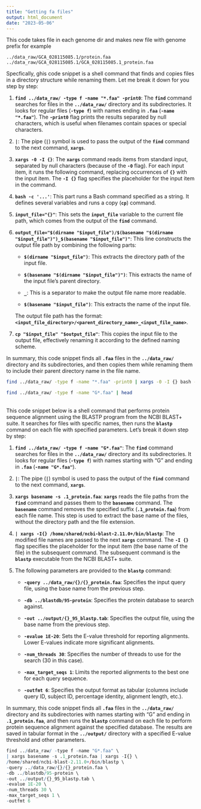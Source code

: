 ```yaml
---
title: "Getting fa files"
output: html_document
date: "2023-05-06"
---
```


This code takes file in each genome dir and makes new file with genome prefix for example

```         
../data_raw/GCA_028115085.1/protein.faa
../data_raw/GCA_028115085.1/GCA_028115085.1_protein.faa
```

Specfically, ghis code snippet is a shell command that finds and copies files in a directory structure while renaming them. Let me break it down for you step by step:

1.  **`find ../data_raw/ -type f -name "*.faa" -print0`**: The **`find`** command searches for files in the **`../data_raw/`** directory and its subdirectories. It looks for regular files (**`-type f`**) with names ending in **`.faa`** (**`-name "*.faa"`**). The **`-print0`** flag prints the results separated by null characters, which is useful when filenames contain spaces or special characters.

2.  **`|`**: The pipe (**`|`**) symbol is used to pass the output of the **`find`** command to the next command, **`xargs`**.

3.  **`xargs -0 -I {}`**: The **`xargs`** command reads items from standard input, separated by null characters (because of the **`-0`** flag). For each input item, it runs the following command, replacing occurrences of **`{}`** with the input item. The **`-I {}`** flag specifies the placeholder for the input item in the command.

4.  **`bash -c '...'`**: This part runs a Bash command specified as a string. It defines several variables and runs a copy (**`cp`**) command.

5.  **`input_file="{}"`**: This sets the **`input_file`** variable to the current file path, which comes from the output of the **`find`** command.

6.  **`output_file="$(dirname "$input_file")/$(basename "$(dirname "$input_file")")_$(basename "$input_file")"`**: This line constructs the output file path by combining the following parts:

    -   **`$(dirname "$input_file")`**: This extracts the directory path of the input file.

    -   **`$(basename "$(dirname "$input_file")")`**: This extracts the name of the input file's parent directory.

    -   **`_`**: This is a separator to make the output file name more readable.

    -   **`$(basename "$input_file")`**: This extracts the name of the input file.

    The output file path has the format: **`<input_file_directory>/<parent_directory_name>_<input_file_name>`**.

7.  **`cp "$input_file" "$output_file"`**: This copies the input file to the output file, effectively renaming it according to the defined naming scheme.

In summary, this code snippet finds all **`.faa`** files in the **`../data_raw/`** directory and its subdirectories, and then copies them while renaming them to include their parent directory name in the file name.

```bash
find ../data_raw/ -type f -name "*.faa" -print0 | xargs -0 -I {} bash -c 'input_file="{}"; output_file="$(dirname "$input_file")/$(basename "$(dirname "$input_file")")_$(basename "$input_file")"; cp "$input_file" "$output_file"'

```

```bash
find ../data_raw/ -type f -name "G*.faa" | head

```

\
This code snippet below is a shell command that performs protein sequence alignment using the BLASTP program from the NCBI BLAST+ suite. It searches for files with specific names, then runs the **`blastp`** command on each file with specified parameters. Let's break it down step by step:

1.  **`find ../data_raw/ -type f -name "G*.faa"`**: The **`find`** command searches for files in the **`../data_raw/`** directory and its subdirectories. It looks for regular files (**`-type f`**) with names starting with "G" and ending in **`.faa`** (**`-name "G*.faa"`**).

2.  **`|`**: The pipe (**`|`**) symbol is used to pass the output of the **`find`** command to the next command, **`xargs`**.

3.  **`xargs basename -s .1_protein.faa`**: **`xargs`** reads the file paths from the **`find`** command and passes them to the **`basename`** command. The **`basename`** command removes the specified suffix (**`.1_protein.faa`**) from each file name. This step is used to extract the base name of the files, without the directory path and the file extension.

4.  **`| xargs -I{} /home/shared/ncbi-blast-2.11.0+/bin/blastp`**: The modified file names are passed to the next **`xargs`** command. The **`-I {}`** flag specifies the placeholder for the input item (the base name of the file) in the subsequent command. The subsequent command is the **`blastp`** executable from the NCBI BLAST+ suite.

5.  The following parameters are provided to the **`blastp`** command:

    -   **`-query ../data_raw/{}/{}_protein.faa`**: Specifies the input query file, using the base name from the previous step.

    -   **`-db ../blastdb/95-protein`**: Specifies the protein database to search against.

    -   **`-out ../output/{}_95_blastp.tab`**: Specifies the output file, using the base name from the previous step.

    -   **`-evalue 1E-20`**: Sets the E-value threshold for reporting alignments. Lower E-values indicate more significant alignments.

    -   **`-num_threads 30`**: Specifies the number of threads to use for the search (30 in this case).

    -   **`-max_target_seqs 1`**: Limits the reported alignments to the best one for each query sequence.

    -   **`-outfmt 6`**: Specifies the output format as tabular (columns include query ID, subject ID, percentage identity, alignment length, etc.).

In summary, this code snippet finds all **`.faa`** files in the **`../data_raw/`** directory and its subdirectories with names starting with "G" and ending in **`.1_protein.faa`**, and then runs the **`blastp`** command on each file to perform protein sequence alignment against the specified database. The results are saved in tabular format in the **`../output/`** directory with a specified E-value threshold and other parameters.

```r
find ../data_raw/ -type f -name "G*.faa" \
| xargs basename -s .1_protein.faa | xargs -I{} \
/home/shared/ncbi-blast-2.11.0+/bin/blastp \
-query ../data_raw/{}/{}_protein.faa \
-db ../blastdb/95-protein \
-out ../output/{}_95_blastp.tab \
-evalue 1E-20 \
-num_threads 30 \
-max_target_seqs 1 \
-outfmt 6
```
